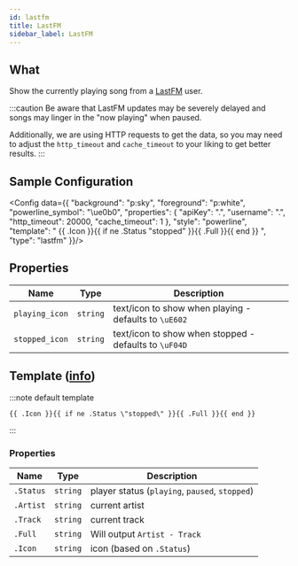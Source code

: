 ```yaml
---
id: lastfm
title: LastFM
sidebar_label: LastFM
---
```


## What

Show the currently playing song from a [LastFM][lastfm] user.

:::caution
Be aware that LastFM updates may be severely delayed and songs may linger in the "now playing" when paused.

Additionally, we are using HTTP requests to get the data, 
so you may need to adjust the `http_timeout` and `cache_timeout` to your liking to get better results.
:::

## Sample Configuration


<Config data={{
  "background": "p:sky",
  "foreground": "p:white",
  "powerline_symbol": "\ue0b0",
  "properties": {
    "apiKey": ".",
	"username": ".",
	"http_timeout": 20000,
	"cache_timeout": 1
  },
  "style": "powerline",
  "template": " {{ .Icon }}{{ if ne .Status \"stopped\" }}{{ .Full }}{{ end }} ",
  "type": "lastfm"
}}/>

## Properties

| Name           | Type     | Description                                            |
| -------------- | -------- | ------------------------------------------------------ |
| `playing_icon` | `string` | text/icon to show when playing - defaults to `\uE602 ` |
| `stopped_icon` | `string` | text/icon to show when stopped - defaults to `\uF04D ` |

## Template ([info][templates])

:::note default template

```template
{{ .Icon }}{{ if ne .Status \"stopped\" }}{{ .Full }}{{ end }}
```

:::

### Properties

| Name      | Type     | Description                                    |
| --------- | -------- | ---------------------------------------------- |
| `.Status` | `string` | player status (`playing`, `paused`, `stopped`) |
| `.Artist` | `string` | current artist                                 |
| `.Track`  | `string` | current track                                  |
| `.Full`   | `string` | Will output `Artist - Track`                   |
| `.Icon`   | `string` | icon (based on `.Status`)                      |

[templates]: /docs/configuration/templates
[lastfm]: https://www.last.fm
